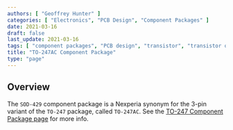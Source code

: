 ```yaml
---
authors: [ "Geoffrey Hunter" ]
categories: [ "Electronics", "PCB Design", "Component Packages" ]
date: 2021-03-16
draft: false
last_update: 2021-03-16
tags: [ "component packages", "PCB design", "transistor", "transistor outline", "TO-247", "TO-247AC", "SOD-429" ]
title: "TO-247AC Component Package"
type: "page"
---
```


## Overview

The `SOD-429` component package is a Nexperia synonym for the 3-pin variant of the `TO-247` package, called `TO-247AC`. See the [TO-247 Component Package page](../to-247-component-package) for more info.
